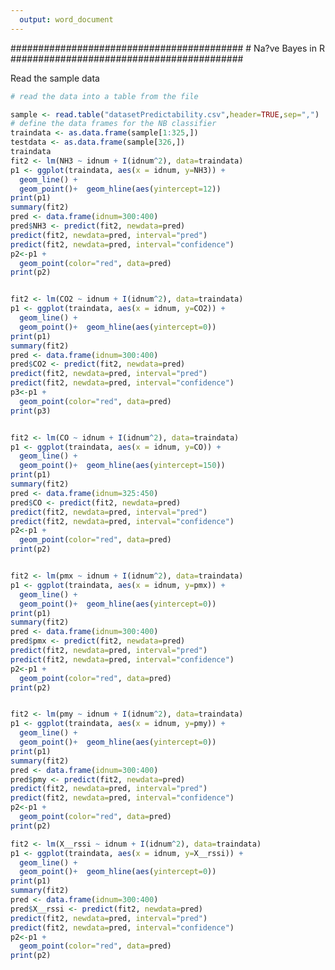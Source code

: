 ```yaml
---
  output: word_document
---
```

  ##########################################
  # Na?ve Bayes in R
  ##########################################
  
  Read the sample data
```r
# read the data into a table from the file

sample <- read.table("datasetPredictability.csv",header=TRUE,sep=",")
# define the data frames for the NB classifier
traindata <- as.data.frame(sample[1:325,])
testdata <- as.data.frame(sample[326,])
traindata
fit2 <- lm(NH3 ~ idnum + I(idnum^2), data=traindata)
p1 <- ggplot(traindata, aes(x = idnum, y=NH3)) +
  geom_line() +
  geom_point()+  geom_hline(aes(yintercept=12))
print(p1)
summary(fit2)
pred <- data.frame(idnum=300:400)
pred$NH3 <- predict(fit2, newdata=pred)
predict(fit2, newdata=pred, interval="pred")
predict(fit2, newdata=pred, interval="confidence")
p2<-p1 +
  geom_point(color="red", data=pred)
print(p2)


fit2 <- lm(CO2 ~ idnum + I(idnum^2), data=traindata)
p1 <- ggplot(traindata, aes(x = idnum, y=CO2)) +
  geom_line() +
  geom_point()+  geom_hline(aes(yintercept=0))
print(p1)
summary(fit2)
pred <- data.frame(idnum=300:400)
pred$CO2 <- predict(fit2, newdata=pred)
predict(fit2, newdata=pred, interval="pred")
predict(fit2, newdata=pred, interval="confidence")
p3<-p1 +
  geom_point(color="red", data=pred)
print(p3)


fit2 <- lm(CO ~ idnum + I(idnum^2), data=traindata)
p1 <- ggplot(traindata, aes(x = idnum, y=CO)) +
  geom_line() +
  geom_point()+  geom_hline(aes(yintercept=150))
print(p1)
summary(fit2)
pred <- data.frame(idnum=325:450)
pred$CO <- predict(fit2, newdata=pred)
predict(fit2, newdata=pred, interval="pred")
predict(fit2, newdata=pred, interval="confidence")
p2<-p1 +
  geom_point(color="red", data=pred)
print(p2)


fit2 <- lm(pmx ~ idnum + I(idnum^2), data=traindata)
p1 <- ggplot(traindata, aes(x = idnum, y=pmx)) +
  geom_line() +
  geom_point()+  geom_hline(aes(yintercept=0))
print(p1)
summary(fit2)
pred <- data.frame(idnum=300:400)
pred$pmx <- predict(fit2, newdata=pred)
predict(fit2, newdata=pred, interval="pred")
predict(fit2, newdata=pred, interval="confidence")
p2<-p1 +
  geom_point(color="red", data=pred)
print(p2)


fit2 <- lm(pmy ~ idnum + I(idnum^2), data=traindata)
p1 <- ggplot(traindata, aes(x = idnum, y=pmy)) +
  geom_line() +
  geom_point()+  geom_hline(aes(yintercept=0))
print(p1)
summary(fit2)
pred <- data.frame(idnum=300:400)
pred$pmy <- predict(fit2, newdata=pred)
predict(fit2, newdata=pred, interval="pred")
predict(fit2, newdata=pred, interval="confidence")
p2<-p1 +
  geom_point(color="red", data=pred)
print(p2)

fit2 <- lm(X__rssi ~ idnum + I(idnum^2), data=traindata)
p1 <- ggplot(traindata, aes(x = idnum, y=X__rssi)) +
  geom_line() +
  geom_point()+  geom_hline(aes(yintercept=0))
print(p1)
summary(fit2)
pred <- data.frame(idnum=300:400)
pred$X__rssi <- predict(fit2, newdata=pred)
predict(fit2, newdata=pred, interval="pred")
predict(fit2, newdata=pred, interval="confidence")
p2<-p1 +
  geom_point(color="red", data=pred)
print(p2)


```



